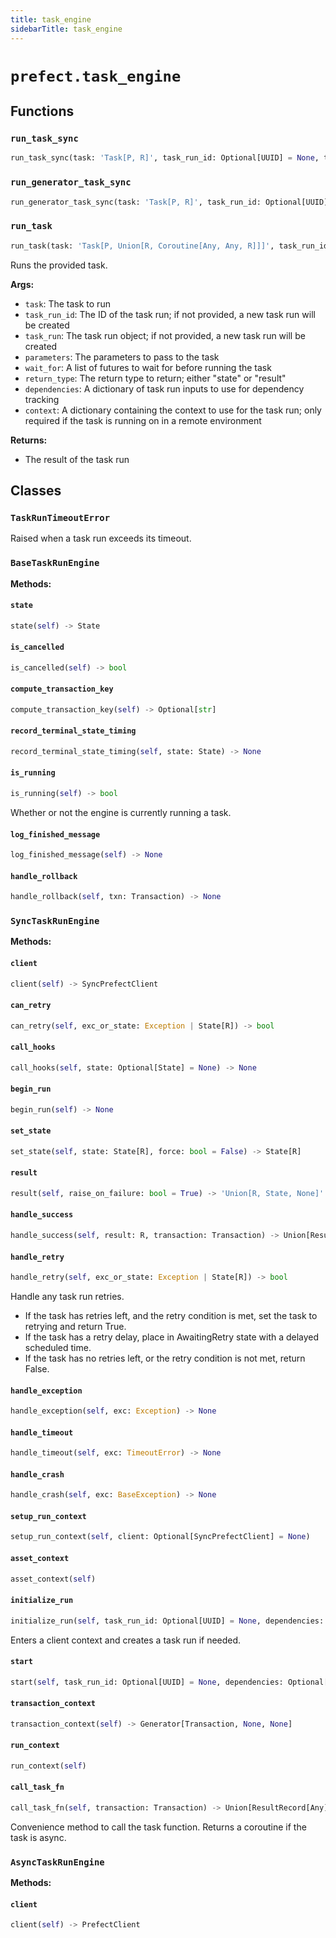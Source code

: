 ```yaml
---
title: task_engine
sidebarTitle: task_engine
---
```


# `prefect.task_engine`

## Functions

### `run_task_sync`

```python
run_task_sync(task: 'Task[P, R]', task_run_id: Optional[UUID] = None, task_run: Optional[TaskRun] = None, parameters: Optional[dict[str, Any]] = None, wait_for: Optional['OneOrManyFutureOrResult[Any]'] = None, return_type: Literal['state', 'result'] = 'result', dependencies: Optional[dict[str, set[RunInput]]] = None, context: Optional[dict[str, Any]] = None) -> Union[R, State, None]
```

### `run_generator_task_sync`

```python
run_generator_task_sync(task: 'Task[P, R]', task_run_id: Optional[UUID] = None, task_run: Optional[TaskRun] = None, parameters: Optional[dict[str, Any]] = None, wait_for: Optional['OneOrManyFutureOrResult[Any]'] = None, return_type: Literal['state', 'result'] = 'result', dependencies: Optional[dict[str, set[RunInput]]] = None, context: Optional[dict[str, Any]] = None) -> Generator[R, None, None]
```

### `run_task`

```python
run_task(task: 'Task[P, Union[R, Coroutine[Any, Any, R]]]', task_run_id: Optional[UUID] = None, task_run: Optional[TaskRun] = None, parameters: Optional[dict[str, Any]] = None, wait_for: Optional['OneOrManyFutureOrResult[Any]'] = None, return_type: Literal['state', 'result'] = 'result', dependencies: Optional[dict[str, set[RunInput]]] = None, context: Optional[dict[str, Any]] = None) -> Union[R, State, None, Coroutine[Any, Any, Union[R, State, None]]]
```


Runs the provided task.

**Args:**
- `task`: The task to run
- `task_run_id`: The ID of the task run; if not provided, a new task run
will be created
- `task_run`: The task run object; if not provided, a new task run
will be created
- `parameters`: The parameters to pass to the task
- `wait_for`: A list of futures to wait for before running the task
- `return_type`: The return type to return; either "state" or "result"
- `dependencies`: A dictionary of task run inputs to use for dependency tracking
- `context`: A dictionary containing the context to use for the task run; only
required if the task is running on in a remote environment

**Returns:**
- The result of the task run


## Classes

### `TaskRunTimeoutError`


Raised when a task run exceeds its timeout.


### `BaseTaskRunEngine`

**Methods:**

#### `state`

```python
state(self) -> State
```

#### `is_cancelled`

```python
is_cancelled(self) -> bool
```

#### `compute_transaction_key`

```python
compute_transaction_key(self) -> Optional[str]
```

#### `record_terminal_state_timing`

```python
record_terminal_state_timing(self, state: State) -> None
```

#### `is_running`

```python
is_running(self) -> bool
```

Whether or not the engine is currently running a task.


#### `log_finished_message`

```python
log_finished_message(self) -> None
```

#### `handle_rollback`

```python
handle_rollback(self, txn: Transaction) -> None
```

### `SyncTaskRunEngine`

**Methods:**

#### `client`

```python
client(self) -> SyncPrefectClient
```

#### `can_retry`

```python
can_retry(self, exc_or_state: Exception | State[R]) -> bool
```

#### `call_hooks`

```python
call_hooks(self, state: Optional[State] = None) -> None
```

#### `begin_run`

```python
begin_run(self) -> None
```

#### `set_state`

```python
set_state(self, state: State[R], force: bool = False) -> State[R]
```

#### `result`

```python
result(self, raise_on_failure: bool = True) -> 'Union[R, State, None]'
```

#### `handle_success`

```python
handle_success(self, result: R, transaction: Transaction) -> Union[ResultRecord[R], None, Coroutine[Any, Any, R], R]
```

#### `handle_retry`

```python
handle_retry(self, exc_or_state: Exception | State[R]) -> bool
```

Handle any task run retries.

- If the task has retries left, and the retry condition is met, set the task to retrying and return True.
- If the task has a retry delay, place in AwaitingRetry state with a delayed scheduled time.
- If the task has no retries left, or the retry condition is not met, return False.


#### `handle_exception`

```python
handle_exception(self, exc: Exception) -> None
```

#### `handle_timeout`

```python
handle_timeout(self, exc: TimeoutError) -> None
```

#### `handle_crash`

```python
handle_crash(self, exc: BaseException) -> None
```

#### `setup_run_context`

```python
setup_run_context(self, client: Optional[SyncPrefectClient] = None)
```

#### `asset_context`

```python
asset_context(self)
```

#### `initialize_run`

```python
initialize_run(self, task_run_id: Optional[UUID] = None, dependencies: Optional[dict[str, set[RunInput]]] = None) -> Generator[Self, Any, Any]
```

Enters a client context and creates a task run if needed.


#### `start`

```python
start(self, task_run_id: Optional[UUID] = None, dependencies: Optional[dict[str, set[RunInput]]] = None) -> Generator[None, None, None]
```

#### `transaction_context`

```python
transaction_context(self) -> Generator[Transaction, None, None]
```

#### `run_context`

```python
run_context(self)
```

#### `call_task_fn`

```python
call_task_fn(self, transaction: Transaction) -> Union[ResultRecord[Any], None, Coroutine[Any, Any, R], R]
```

Convenience method to call the task function. Returns a coroutine if the
task is async.


### `AsyncTaskRunEngine`

**Methods:**

#### `client`

```python
client(self) -> PrefectClient
```
